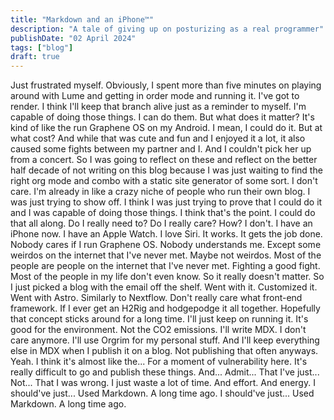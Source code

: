 ```yaml
---
title: "Markdown and an iPhone™️"
description: "A tale of giving up on posturizing as a real programmer"
publishDate: "02 April 2024"
tags: ["blog"]
draft: true
---
```


Just frustrated myself. Obviously, I spent more than five minutes on playing around with Lume and getting in order mode and running it. I've got to render. I think I'll keep that branch alive just as a reminder to myself. I'm capable of doing those things. I can do them. But what does it matter? It's kind of like the run Graphene OS on my Android. I mean, I could do it. But at what cost? And while that was cute and fun and I enjoyed it a lot, it also caused some fights between my partner and I. And I couldn't pick her up from a concert. So I was going to reflect on these and reflect on the better half decade of not writing on this blog because I was just waiting to find the right org mode and combo with a static site generator of some sort. I don't care. I'm already in like a crazy niche of people who run their own blog. I was just trying to show off. I think I was just trying to prove that I could do it and I was capable of doing those things. I think that's the point. I could do that all along. Do I really need to? Do I really care? How? I don't. I have an iPhone now. I have an Apple Watch. I love Siri. It works. It gets the job done. Nobody cares if I run Graphene OS. Nobody understands me. Except some weirdos on the internet that I've never met. Maybe not weirdos. Most of the people are people on the internet that I've never met. Fighting a good fight. Most of the people in my life don't even know. So it really doesn't matter. So I just picked a blog with the email off the shelf. Went with it. Customized it. Went with Astro. Similarly to Nextflow. Don't really care what front-end framework. If I ever get an H2Rig and hodgepodge it all together. Hopefully that concept sticks around for a long time. I'll just keep on running it. It's good for the environment. Not the CO2 emissions. I'll write MDX. I don't care anymore. I'll use Orgrim for my personal stuff. And I'll keep everything else in MDX when I publish it on a blog. Not publishing that often anyways. Yeah. I think it's almost like the... For a moment of vulnerability here. It's really difficult to go and publish these things. And... Admit... That I've just... Not... That I was wrong. I just waste a lot of time. And effort. And energy. I should've just... Used Markdown. A long time ago. I should've just... Used Markdown. A long time ago.
